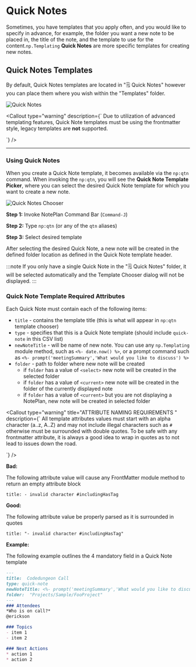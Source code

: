 

# Quick Notes
Sometimes, you have templates that you apply often, and you would like to specify in advance, for example, the folder you want a new note to be placed in, the title of the note, and the template to use for the content.`np.Templating` **Quick Notes** are more specific templates for creating new notes.

## Quick Notes Templates
By default, Quick Notes templates are located in "🗒 Quick Notes" however you can place them where you wish within the "Templates" folder.

<img src={templatesquicknotes.src} alt="Quick Notes" />

<Callout
  type="warning"
  description={`
Due to utilization of advanced templating features, Quick Note templates must be using the frontmatter style, legacy templates are **not** supported.
  
  `}
/>

*****

### Using Quick Notes
When you create a Quick Note template, it becomes available via the `np:qtn` command. When invoking the `np:qtn`, you will see the **Quick Note Template Picker**, where you can select the desired Quick Note template for which you want to create a new note.


<img src={quicknoteschooser.src} alt="Quick Notes Chooser" />

**Step 1:** Invoke NotePlan Command Bar (`Command-J`)

**Step 2:** Type `np:qtn` (or any of the `qtn` <Link href="templating-commands" alt="aliases">aliases</Link>)

**Step 3:** Select desired template

After selecting the desired Quick Note, a new note will be created in the defined folder location as defined in the Quick Note template header.

:::note
If you only have a single Quick Note in the "🗒 Quick Notes" folder, it will be selected automatically and the Template Chooser dialog will not be displayed.
:::

### Quick Note Template Required Attributes
Each Quick Note must contain each of the following items:

- `title` - contains the template title (this is what will appear in `np:qtn` template chooser)
- `type` - specifies that this is a Quick Note template (should include `quick-note` in this CSV list)
- `newNoteTitle` - will be name of new note. You can use any `np.Templating` module method, such as `<%- date.now() %>`, or a prompt command such as `<%- prompt('meetingSummary','What would you like to discuss') %>`
- `folder` - path to folder where new note will be created
  - if `folder` has a value of `<select>` new note will be created in the selected folder
  - if `folder` has a value of `<current>` new note will be created in the folder of the currently displayed note
  - if `folder` has a value of `<current>` but you are not displaying a NotePlan, new note will be created in selected folder

<Callout
  type="warning"
  title="ATTRIBUTE NAMING REQUIREMENTS "
  description={`
All template attributes values must start with an alpha character (a..z, A..Z) and may not include illegal characters such as <code>#</code> otherwise must be surrounded with double quotes. To be safe with any frontmatter attribute, it is always a good idea to wrap in quotes as to not lead to issues down the road.
  
  `}
/>

**Bad:**

The following attribute value will cause any FrontMatter module method to return an empty attribute block
```
title: - invalid character #includingHasTag
```

**Good:**

The following attribute value be properly parsed as it is surrounded in quotes

```
title: "- invalid character #includingHasTag"
```


**Example:**

The following example outlines the 4 mandatory field in a Quick Note template

```markdown
---
title:  Codedungeon Call
type: quick-note
newNoteTitle: <%- prompt('meetingSummary','What would you like to discuss') %> <%- date.now() %>
folder:  "Projects/Sample/FooProject"
---
### Attendees
*Who is on call?*
@erickson

### Topics
- item 1
- item 2

### Next Actions
* action 1
* action 2
```

